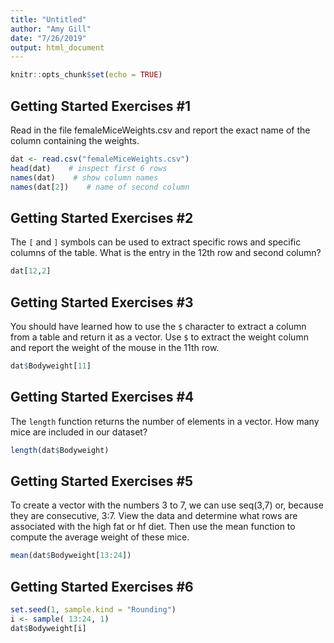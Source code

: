 ```yaml
---
title: "Untitled"
author: "Amy Gill"
date: "7/26/2019"
output: html_document
---
```


```r
knitr::opts_chunk$set(echo = TRUE)
```

## Getting Started Exercises #1

Read in the file femaleMiceWeights.csv and report the exact name of the column containing the weights.

```r
dat <- read.csv("femaleMiceWeights.csv")
head(dat)    # inspect first 6 rows
names(dat)    # show column names
names(dat[2])    # name of second column
```

## Getting Started Exercises #2

The `[` and `]` symbols can be used to extract specific rows and specific columns of the table. What is the entry in the 12th row and second column?

```r
dat[12,2]
```

## Getting Started Exercises #3

You should have learned how to use the `$` character to extract a column from a table and return it as a vector. Use `$` to extract the weight column and report the weight of the mouse in the 11th row.

```r
dat$Bodyweight[11]
```

## Getting Started Exercises #4

The `length` function returns the number of elements in a vector. How many mice are included in our dataset?


```r
length(dat$Bodyweight)
```

## Getting Started Exercises #5

To create a vector with the numbers 3 to 7, we can use seq(3,7) or, because they are consecutive, 3:7. View the data and determine what rows are associated with the high fat or hf diet. Then use the mean function to compute the average weight of these mice.

```r
mean(dat$Bodyweight[13:24])
```

## Getting Started Exercises #6

```r
set.seed(1, sample.kind = "Rounding")
i <- sample( 13:24, 1)
dat$Bodyweight[i]
```

